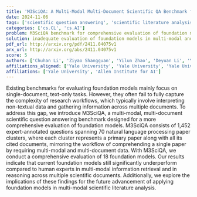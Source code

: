```yaml
---
title: 'M3SciQA: A Multi-Modal Multi-Document Scientific QA Benchmark for Evaluating Foundation Models'
date: 2024-11-06
tags: ['scientific question answering', 'scientific literature analysis', 'foundation models', 'information retrieval', 'multi-document', 'multi-modal', 'natural language processing']
categories: ['cs.CL', 'cs.AI']
problem: M3SciQA benchmark for comprehensive evaluation of foundation models
solution: inadequate evaluation of foundation models in multi-modal and multi-document contexts
pdf_url: http://arxiv.org/pdf/2411.04075v1
arx_url: http://arxiv.org/abs/2411.04075v1
score: 5
authors: ['Chuhan Li', 'Ziyao Shangguan', 'Yilun Zhao', 'Deyuan Li', 'Yixin Liu', 'Arman Cohan']
affiliations_aligned: ['Yale University', 'Yale University', 'Yale University', 'Yale University', 'Yale University', 'Allen Institute for AI']
affiliations: ['Yale University', 'Allen Institute for AI']
---
```



Existing benchmarks for evaluating foundation models mainly focus on single-document, text-only tasks. However, they often fail to fully capture the complexity of research workflows, which typically involve interpreting non-textual data and gathering information across multiple documents. To address this gap, we introduce M3SciQA, a multi-modal, multi-document scientific question answering benchmark designed for a more comprehensive evaluation of foundation models. M3SciQA consists of 1,452 expert-annotated questions spanning 70 natural language processing paper clusters, where each cluster represents a primary paper along with all its cited documents, mirroring the workflow of comprehending a single paper by requiring multi-modal and multi-document data. With M3SciQA, we conduct a comprehensive evaluation of 18 foundation models. Our results indicate that current foundation models still significantly underperform compared to human experts in multi-modal information retrieval and in reasoning across multiple scientific documents. Additionally, we explore the implications of these findings for the future advancement of applying foundation models in multi-modal scientific literature analysis.